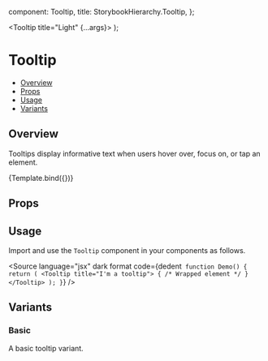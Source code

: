 
  component: Tooltip,
  title: StorybookHierarchy.Tooltip,
};

<Meta title={meta.title} component={meta.component} />

  <Tooltip title="Light" {...args}>
    <IconButton />
  </Tooltip>
);

# Tooltip

- [Overview](#overview)
- [Props](#props)
- [Usage](#usage)
- [Variants](#variants)

## Overview

Tooltips display informative text when users hover over, focus on, or tap an element.

<Canvas>
  <Story name="Overview" args={{}}>
    {Template.bind({})}
  </Story>
</Canvas>

## Props

<ArgsTable story="Overview" />

## Usage

Import and use the `Tooltip` component in your components as follows.

<Source
  language="jsx"
  dark
  format
  code={dedent`
function Demo() {
  return (
    <Tooltip title="I'm a tooltip">
      { /* Wrapped element */ }
    </Tooltip>
  );
}`}
/>

## Variants

### Basic

A basic tooltip variant.

<Canvas>
  <Story name="Basic" args={{title: 'Light'}} />
</Canvas>
